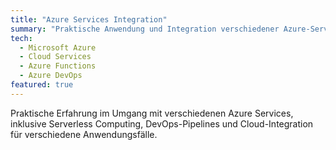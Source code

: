 ```yaml
---
title: "Azure Services Integration"
summary: "Praktische Anwendung und Integration verschiedener Azure-Services in persönlichen Projekten."
tech:
  - Microsoft Azure
  - Cloud Services
  - Azure Functions
  - Azure DevOps
featured: true
---
```


Praktische Erfahrung im Umgang mit verschiedenen Azure Services, inklusive Serverless Computing, DevOps-Pipelines und Cloud-Integration für verschiedene Anwendungsfälle.